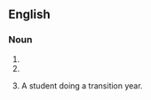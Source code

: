 ==English==

===Noun===
{{en-noun}}

# {{initialism of|en|transition year}}
# {{initialism of|en|thank you}}
# {{lb|en|Irish slang}} A student doing a transition year.